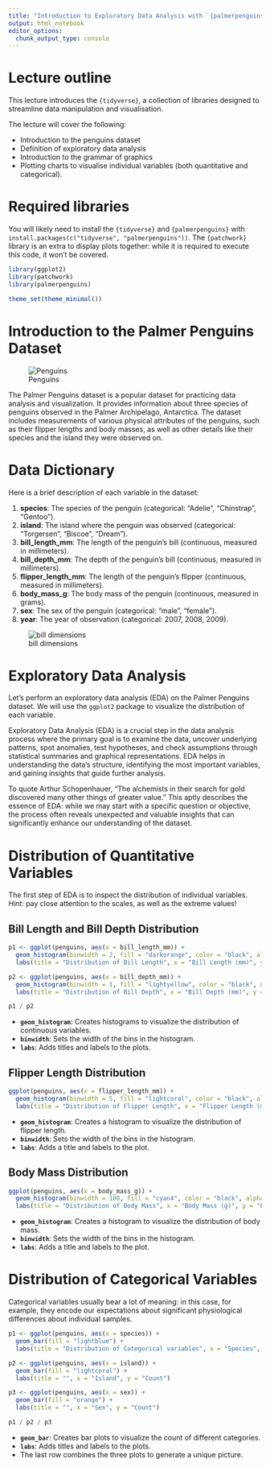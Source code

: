 ```yaml
---
title: "Introduction to Exploratory Data Analysis with `{palmerpenguins}`"
output: html_notebook
editor_options:
  chunk_output_type: console
---
```


# Lecture outline

This lecture introduces the `{tidyverse}`, a collection of libraries designed to streamline data manipulation and visualisation.

The lecture will cover the following:

* Introduction to the penguins dataset
* Definition of exploratory data analysis
* Introduction to the grammar of graphics
* Plotting charts to visualise individual variables (both quantitative and categorical).

# Required libraries

You will likely need to install the `{tidyverse}` and `{palmerpenguins}` with `install.packages(c("tidyverse", "palmerpenguins"))`. The `{patchwork}` library is an extra to display plots together: while it is required to execute this code, it won't be covered.

```r
library(ggplot2)
library(patchwork)
library(palmerpenguins)

theme_set(theme_minimal())
```

# Introduction to the Palmer Penguins Dataset

![Penguins](https://allisonhorst.github.io/palmerpenguins/reference/figures/lter_penguins.png)

The Palmer Penguins dataset is a popular dataset for practicing data analysis and visualization. It provides information about three species of penguins observed in the Palmer Archipelago, Antarctica. The dataset includes measurements of various physical attributes of the penguins, such as their flipper lengths and body masses, as well as other details like their species and the island they were observed on.

# Data Dictionary

Here is a brief description of each variable in the dataset:

1.  **species**: The species of the penguin (categorical: "Adelie", "Chinstrap", "Gentoo").
2.  **island**: The island where the penguin was observed (categorical: "Torgersen", "Biscoe", "Dream").
3.  **bill_length_mm**: The length of the penguin's bill (continuous, measured in millimeters).
4.  **bill_depth_mm**: The depth of the penguin's bill (continuous, measured in millimeters).
5.  **flipper_length_mm**: The length of the penguin's flipper (continuous, measured in millimeters).
6.  **body_mass_g**: The body mass of the penguin (continuous, measured in grams).
7.  **sex**: The sex of the penguin (categorical: "male", "female").
8.  **year**: The year of observation (categorical: 2007, 2008, 2009).

![bill dimensions](https://allisonhorst.github.io/palmerpenguins/reference/figures/culmen_depth.png)

# Exploratory Data Analysis

Let's perform an exploratory data analysis (EDA) on the Palmer Penguins dataset. We will use the `ggplot2` package to visualize the distribution of each variable.

Exploratory Data Analysis (EDA) is a crucial step in the data analysis process where the primary goal is to examine the data, uncover underlying patterns, spot anomalies, test hypotheses, and check assumptions through statistical summaries and graphical representations. EDA helps in understanding the data's structure, identifying the most important variables, and gaining insights that guide further analysis.

To quote Arthur Schopenhauer, "The alchemists in their search for gold discovered many other things of greater value." This aptly describes the essence of EDA: while we may start with a specific question or objective, the process often reveals unexpected and valuable insights that can significantly enhance our understanding of the dataset.

# Distribution of Quantitative Variables

The first step of EDA is to inspect the distribution of individual variables. *Hint*: pay close attention to the scales, as well as the extreme values!

## Bill Length and Bill Depth Distribution

```r
p1 <- ggplot(penguins, aes(x = bill_length_mm)) +
  geom_histogram(binwidth = 2, fill = "darkorange", color = "black", alpha = 0.7) +
  labs(title = "Distribution of Bill Length", x = "Bill Length (mm)", y = "Frequency")

p2 <- ggplot(penguins, aes(x = bill_depth_mm)) +
  geom_histogram(binwidth = 1, fill = "lightyellow", color = "black", alpha = 0.7) +
  labs(title = "Distribution of Bill Depth", x = "Bill Depth (mm)", y = "Frequency")

p1 / p2
```

- **`geom_histogram`**: Creates histograms to visualize the distribution of continuous variables.
- **`binwidth`**: Sets the width of the bins in the histogram.
- **`labs`**: Adds titles and labels to the plots.

## Flipper Length Distribution

```r
ggplot(penguins, aes(x = flipper_length_mm)) +
  geom_histogram(binwidth = 5, fill = "lightcoral", color = "black", alpha = 0.7) +
  labs(title = "Distribution of Flipper Length", x = "Flipper Length (mm)", y = "Frequency")
```

- **`geom_histogram`**: Creates a histogram to visualize the distribution of flipper length.
- **`binwidth`**: Sets the width of the bins in the histogram.
- **`labs`**: Adds a title and labels to the plot.

## Body Mass Distribution

```r
ggplot(penguins, aes(x = body_mass_g)) +
  geom_histogram(binwidth = 100, fill = "cyan4", color = "black", alpha = 0.7) +
  labs(title = "Distribution of Body Mass", x = "Body Mass (g)", y = "Frequency")
```

- **`geom_histogram`**: Creates a histogram to visualize the distribution of body mass.
- **`binwidth`**: Sets the width of the bins in the histogram.
- **`labs`**: Adds a title and labels to the plot.

# Distribution of Categorical Variables

Categorical variables usually bear a lot of meaning: in this case, for example, they encode our expectations about significant physiological differences about individual samples.

```r
p1 <- ggplot(penguins, aes(x = species)) +
  geom_bar(fill = "lightblue") +
  labs(title = "Distribution of Categorical variables", x = "Species", y = "Count")

p2 <- ggplot(penguins, aes(x = island)) +
  geom_bar(fill = "lightcoral") +
  labs(title = "", x = "Island", y = "Count")

p3 <- ggplot(penguins, aes(x = sex)) +
  geom_bar(fill = "orange") +
  labs(title = "", x = "Sex", y = "Count")

p1 / p2 / p3
```

- **`geom_bar`**: Creates bar plots to visualize the count of different categories.
- **`labs`**: Adds titles and labels to the plots.
- The last row combines the three plots to generate a unique picture.
